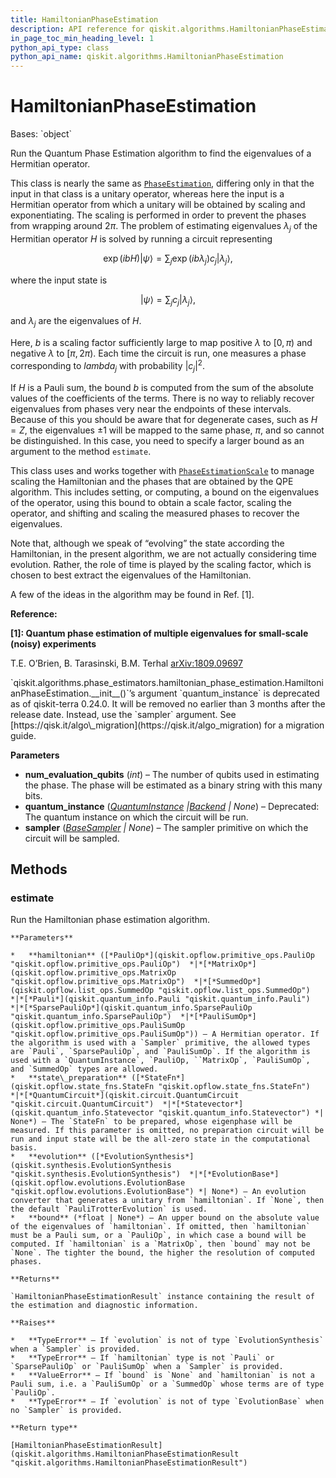 ```yaml
---
title: HamiltonianPhaseEstimation
description: API reference for qiskit.algorithms.HamiltonianPhaseEstimation
in_page_toc_min_heading_level: 1
python_api_type: class
python_api_name: qiskit.algorithms.HamiltonianPhaseEstimation
---
```


# HamiltonianPhaseEstimation

<Class id="qiskit.algorithms.HamiltonianPhaseEstimation" github="https://github.com/qiskit/qiskit/tree/stable/0.24/qiskit/algorithms/phase_estimators/hamiltonian_phase_estimation.py" signature="HamiltonianPhaseEstimation(num_evaluation_qubits, quantum_instance=None, sampler=None)">
  Bases: `object`

  Run the Quantum Phase Estimation algorithm to find the eigenvalues of a Hermitian operator.

  This class is nearly the same as [`PhaseEstimation`](qiskit.algorithms.PhaseEstimation "qiskit.algorithms.PhaseEstimation"), differing only in that the input in that class is a unitary operator, whereas here the input is a Hermitian operator from which a unitary will be obtained by scaling and exponentiating. The scaling is performed in order to prevent the phases from wrapping around $2\pi$. The problem of estimating eigenvalues $\lambda_j$ of the Hermitian operator $H$ is solved by running a circuit representing

$$
\exp(i b H) |\psi\rangle = \sum_j \exp(i b \lambda_j) c_j |\lambda_j\rangle,
$$

  where the input state is

$$
|\psi\rangle = \sum_j c_j |\lambda_j\rangle,
$$

  and $\lambda_j$ are the eigenvalues of $H$.

  Here, $b$ is a scaling factor sufficiently large to map positive $\lambda$ to $[0,\pi)$ and negative $\lambda$ to $[\pi,2\pi)$. Each time the circuit is run, one measures a phase corresponding to $lambda_j$ with probability $|c_j|^2$.

  If $H$ is a Pauli sum, the bound $b$ is computed from the sum of the absolute values of the coefficients of the terms. There is no way to reliably recover eigenvalues from phases very near the endpoints of these intervals. Because of this you should be aware that for degenerate cases, such as $H=Z$, the eigenvalues $\pm 1$ will be mapped to the same phase, $\pi$, and so cannot be distinguished. In this case, you need to specify a larger bound as an argument to the method `estimate`.

  This class uses and works together with [`PhaseEstimationScale`](qiskit.algorithms.PhaseEstimationScale "qiskit.algorithms.PhaseEstimationScale") to manage scaling the Hamiltonian and the phases that are obtained by the QPE algorithm. This includes setting, or computing, a bound on the eigenvalues of the operator, using this bound to obtain a scale factor, scaling the operator, and shifting and scaling the measured phases to recover the eigenvalues.

  Note that, although we speak of “evolving” the state according the Hamiltonian, in the present algorithm, we are not actually considering time evolution. Rather, the role of time is played by the scaling factor, which is chosen to best extract the eigenvalues of the Hamiltonian.

  A few of the ideas in the algorithm may be found in Ref. \[1].

  **Reference:**

  **\[1]: Quantum phase estimation of multiple eigenvalues for small-scale (noisy) experiments**

  T.E. O’Brien, B. Tarasinski, B.M. Terhal [arXiv:1809.09697](https://arxiv.org/abs/1809.09697)

  <Admonition title="Deprecated since version 0.24.0" type="danger">
    `qiskit.algorithms.phase_estimators.hamiltonian_phase_estimation.HamiltonianPhaseEstimation.__init__()`’s argument `quantum_instance` is deprecated as of qiskit-terra 0.24.0. It will be removed no earlier than 3 months after the release date. Instead, use the `sampler` argument. See [https://qisk.it/algo\_migration](https://qisk.it/algo_migration) for a migration guide.
  </Admonition>

  **Parameters**

  *   **num\_evaluation\_qubits** (*int*) – The number of qubits used in estimating the phase. The phase will be estimated as a binary string with this many bits.
  *   **quantum\_instance** ([*QuantumInstance*](qiskit.utils.QuantumInstance "qiskit.utils.QuantumInstance")  *|*[*Backend*](qiskit.providers.Backend "qiskit.providers.Backend") *| None*) – Deprecated: The quantum instance on which the circuit will be run.
  *   **sampler** ([*BaseSampler*](qiskit.primitives.BaseSampler "qiskit.primitives.BaseSampler") *| None*) – The sampler primitive on which the circuit will be sampled.

  ## Methods

  <span id="qiskit-algorithms-hamiltonianphaseestimation-estimate" />

  ### estimate

  <Function id="qiskit.algorithms.HamiltonianPhaseEstimation.estimate" name="estimate" signature="HamiltonianPhaseEstimation.estimate(hamiltonian, state_preparation=None, evolution=None, bound=None)">
    Run the Hamiltonian phase estimation algorithm.

    **Parameters**

    *   **hamiltonian** ([*PauliOp*](qiskit.opflow.primitive_ops.PauliOp "qiskit.opflow.primitive_ops.PauliOp")  *|*[*MatrixOp*](qiskit.opflow.primitive_ops.MatrixOp "qiskit.opflow.primitive_ops.MatrixOp")  *|*[*SummedOp*](qiskit.opflow.list_ops.SummedOp "qiskit.opflow.list_ops.SummedOp")  *|*[*Pauli*](qiskit.quantum_info.Pauli "qiskit.quantum_info.Pauli")  *|*[*SparsePauliOp*](qiskit.quantum_info.SparsePauliOp "qiskit.quantum_info.SparsePauliOp")  *|*[*PauliSumOp*](qiskit.opflow.primitive_ops.PauliSumOp "qiskit.opflow.primitive_ops.PauliSumOp")) – A Hermitian operator. If the algorithm is used with a `Sampler` primitive, the allowed types are `Pauli`, `SparsePauliOp`, and `PauliSumOp`. If the algorithm is used with a `QuantumInstance`, `PauliOp, ``MatrixOp`, `PauliSumOp`, and `SummedOp` types are allowed.
    *   **state\_preparation** ([*StateFn*](qiskit.opflow.state_fns.StateFn "qiskit.opflow.state_fns.StateFn")  *|*[*QuantumCircuit*](qiskit.circuit.QuantumCircuit "qiskit.circuit.QuantumCircuit")  *|*[*Statevector*](qiskit.quantum_info.Statevector "qiskit.quantum_info.Statevector") *| None*) – The `StateFn` to be prepared, whose eigenphase will be measured. If this parameter is omitted, no preparation circuit will be run and input state will be the all-zero state in the computational basis.
    *   **evolution** ([*EvolutionSynthesis*](qiskit.synthesis.EvolutionSynthesis "qiskit.synthesis.EvolutionSynthesis")  *|*[*EvolutionBase*](qiskit.opflow.evolutions.EvolutionBase "qiskit.opflow.evolutions.EvolutionBase") *| None*) – An evolution converter that generates a unitary from `hamiltonian`. If `None`, then the default `PauliTrotterEvolution` is used.
    *   **bound** (*float | None*) – An upper bound on the absolute value of the eigenvalues of `hamiltonian`. If omitted, then `hamiltonian` must be a Pauli sum, or a `PauliOp`, in which case a bound will be computed. If `hamiltonian` is a `MatrixOp`, then `bound` may not be `None`. The tighter the bound, the higher the resolution of computed phases.

    **Returns**

    `HamiltonianPhaseEstimationResult` instance containing the result of the estimation and diagnostic information.

    **Raises**

    *   **TypeError** – If `evolution` is not of type `EvolutionSynthesis` when a `Sampler` is provided.
    *   **TypeError** – If `hamiltonian` type is not `Pauli` or `SparsePauliOp` or `PauliSumOp` when a `Sampler` is provided.
    *   **ValueError** – If `bound` is `None` and `hamiltonian` is not a Pauli sum, i.e. a `PauliSumOp` or a `SummedOp` whose terms are of type `PauliOp`.
    *   **TypeError** – If `evolution` is not of type `EvolutionBase` when no `Sampler` is provided.

    **Return type**

    [HamiltonianPhaseEstimationResult](qiskit.algorithms.HamiltonianPhaseEstimationResult "qiskit.algorithms.HamiltonianPhaseEstimationResult")
  </Function>
</Class>


